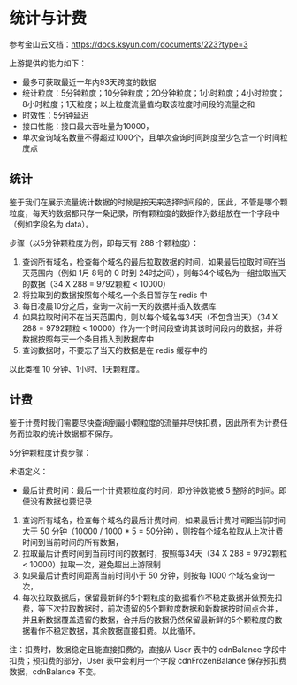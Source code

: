 ---
---

# 统计与计费

参考金山云文档：https://docs.ksyun.com/documents/223?type=3

上游提供的能力如下：

- 最多可获取最近一年内93天跨度的数据
- 统计粒度：5分钟粒度；10分钟粒度；20分钟粒度；1小时粒度；4小时粒度；8小时粒度；1天粒度；以上粒度流量值均取该粒度时间段的流量之和
- 时效性：5分钟延迟
- 接口性能：接口最大吞吐量为10000，
- 单次查询域名数量不得超过1000个，且单次查询时间跨度至少包含一个时间粒度点

## 统计

鉴于我们在展示流量统计数据的时候是按天来选择时间段的，因此，不管是哪个颗粒度，每天的数据都只存一条记录，所有颗粒度的数据作为数组放在一个字段中（例如字段名为 data）。

步骤（以5分钟颗粒度为例，即每天有 288 个颗粒度）：

1. 查询所有域名，检查每个域名的最后拉取数据的时间，如果最后拉取时间在当天范围内（例如 1月 8号的 0 时到 24时之间），则每34个域名为一组拉取当天的数据（34 X 288 = 9792颗粒 < 10000）
2. 将拉取到的数据按照每个域名一个条目暂存在 redis 中
3. 每日凌晨10分之后，查询一次前一天的数据并插入数据库
4. 如果拉取时间不在当天范围内，则以每个域名每34天（不包含当天）（34 X 288 = 9792颗粒 < 10000）作为一个时间段查询其该时间段内的数据，并将数据按照每天一个条目插入到数据库中
5. 查询数据时，不要忘了当天的数据是在 redis 缓存中的

以此类推 10 分钟、1小时、1天颗粒度。


## 计费

鉴于计费时我们需要尽快查询到最小颗粒度的流量并尽快扣费，因此所有为计费任务而拉取的统计数据都不保存。

5分钟颗粒度计费步骤：

术语定义：

- 最后计费时间：最后一个计费颗粒度的时间，即分钟数能被 5 整除的时间。即便没有数据也要记录

1. 查询所有域名，检查每个域名的最后计费时间，如果最后计费时间距当前时间大于 50 分钟（10000 / 1000 * 5 = 50分钟），则按每个域名拉取从上次计费时间到当前时间的所有数据，
2. 拉取最后计费时间到当前时间的数据时，按照每34天（34 X 288 = 9792颗粒 < 10000）拉取一次，避免超出上游限制
3. 如果最后计费时间距离当前时间小于 50 分钟，则按每 1000 个域名查询一次，
4. 每次拉取数据后，保留最新鲜的5个颗粒度的数据看作不稳定数据并做预先扣费，等下次拉取数据时，前次遗留的5个颗粒度数据和新数据按时间点合并，并且新数据覆盖遗留的数据，合并后的数据仍然保留最新鲜的5个颗粒度的数据看作不稳定数据，其余数据直接扣费。以此循环。

注：扣费时，数据稳定且能直接扣费的，直接从 User 表中的 cdnBalance 字段中扣费；预扣费的部分，User 表中会利用一个字段 cdnFrozenBalance 保存预扣费数据，cdnBalance 不变。